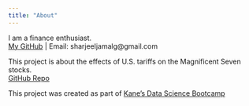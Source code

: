 ```yaml
---
title: "About"
---
```


I am a finance enthusiast.  
[My GitHub](https://github.com/Sharjeel46) | Email: sharjeeljamalg@gmail.com

This project is about the effects of U.S. tariffs on the Magnificent Seven stocks.  
[GitHub Repo](https://github.com/Sharjeel46/US-tariffs-and-their-effects-on-magnificent-seven-stocks.git)


This project was created as part of [Kane’s Data Science Bootcamp](https://bootcamp.davidkane.info/)

